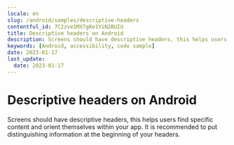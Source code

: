 ```yaml
---
locale: en
slug: /android/samples/descriptive-headers
contentful_id: 7C2zve1MX7gKe1YiN2BUIU
title: Descriptive headers on Android
description: Screens should have descriptive headers, this helps users find specific content and orient themselves within your app.
keywords: [Android, accessibility, code sample]
date: 2023-01-17
last_update:
  date: 2023-01-17
---
```


# Descriptive headers on Android

Screens should have descriptive headers, this helps users find specific content and orient themselves within your app. It is recommended to put distinguishing information at the beginning of your headers.

<CodeSample id="screen-headers" platform="android" locale="en"/>

